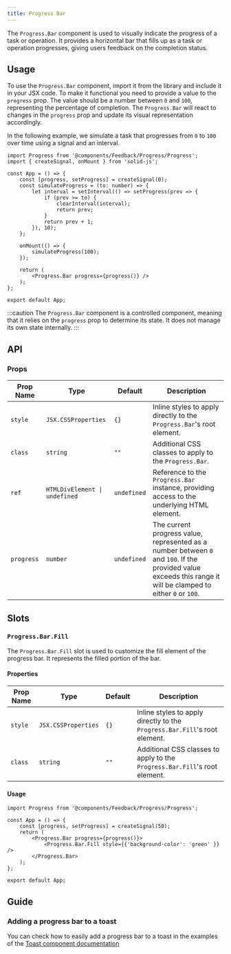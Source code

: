 ```yaml
---
title: Progress Bar
---
```


The `Progress.Bar` component is used to visually indicate the progress of a task or operation. 
It provides a horizontal bar that fills up as a task or operation progresses, giving users feedback on the completion status.

## Usage

To use the `Progress.Bar` component, import it from the library and include it in your JSX code.
To make it functional you need to provide a value to the `progress` prop. The value should be a number between `0` and `100`, representing the percentage of completion.
The `Progress.Bar` will react to changes in the `progress` prop and update its visual representation accordingly.

In the following example, we simulate a task that progresses from `0` to `100` over time using a signal and an interval.

```tsx
import Progress from '@components/Feedback/Progress/Progress';
import { createSignal, onMount } from 'solid-js';

const App = () => {
    const [progress, setProgress] = createSignal(0);
    const simulateProgress = (to: number) => {
        let interval = setInterval(() => setProgress(prev => {
            if (prev >= to) {
                clearInterval(interval);
                return prev;
            }
            return prev + 1;
        }), 10);
    };

    onMount(() => {
        simulateProgress(100);
    });

    return (
        <Progress.Bar progress={progress()} />
    );
};

export default App;
```

:::caution
The `Progress.Bar` component is a controlled component, meaning that it relies on the `progress` prop to determine its state. It does not manage its own state internally.
:::

## API

### Props

| Prop Name         | Type                      | Default     | Description                                                                                                     |
|-------------------|---------------------------|-------------|-----------------------------------------------------------------------------------------------------------------|
| `style`           | `JSX.CSSProperties`       | `{}`        | Inline styles to apply directly to the `Progress.Bar`'s root element.                                                |
| `class`           | `string`                  | `""`        | Additional CSS classes to apply to the `Progress.Bar`.                                                               |
| `ref`             | `HTMLDivElement \| undefined` | `undefined` | Reference to the `Progress.Bar` instance, providing access to the underlying HTML element.                  |
| `progress`        | `number`                  | `undefined`         | The current progress value, represented as a number between `0` and `100`. If the provided value exceeds this range it will be clamped to either `0` or `100`.                                     |

## Slots

### `Progress.Bar.Fill`

The `Progress.Bar.Fill` slot is used to customize the fill element of the progress bar.
It represents the filled portion of the bar.

#### Properties

| Prop Name         | Type                      | Default     | Description                                                                                                     |
|-------------------|---------------------------|-------------|-----------------------------------------------------------------------------------------------------------------|
| `style`           | `JSX.CSSProperties`       | `{}`        | Inline styles to apply directly to the `Progress.Bar.Fill`'s root element.                                                |
| `class`           | `string`                  | `""`        | Additional CSS classes to apply to the `Progress.Bar.Fill`'s root element.                                                               |

#### Usage

```tsx
import Progress from '@components/Feedback/Progress/Progress';

const App = () => {
    const [progress, setProgress] = createSignal(50);
    return (
        <Progress.Bar progress={progress()}>
            <Progress.Bar.Fill style={{'background-color': 'green' }} />
        </Progress.Bar>
    );
};

export default App;
```


## Guide

### Adding a progress bar to a toast

You can check how to easily add a progress bar to a toast in the examples of the [Toast component documentation](/components/feedback/toast/#adding-a-progress-bar)